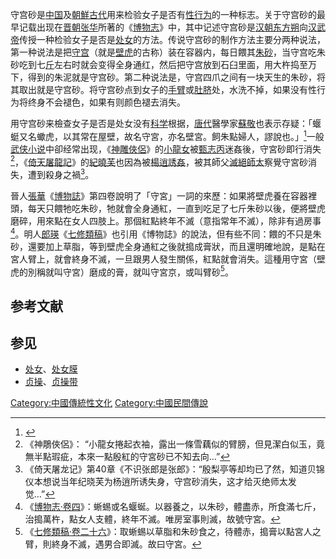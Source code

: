 守宫砂是[[中国|中国]]及[[朝鮮_(稱謂)|朝鮮]][[古代|古代]]用来检验女子是否有[[人类性行为|性行为]]的一种标志。关于守宫砂的最早记载出现在[[晋朝|晋朝]][[张华|张华]]所著的《[[博物志|博物志]]》中，其中记述守宫砂是[[汉朝|汉朝]][[东方朔|东方朔]]向[[汉武帝|汉武帝]]传授一种检验女子是否是[[处女|处女]]的方法。传说守宫砂的制作方法主要分两种说法，第一种说法是把[[守宫|守宫]]（就是[[壁虎|壁虎]]的古称）装在容器内，每日餵其[[朱砂|朱砂]]，当守宫吃朱砂吃到七[[斤|斤]]左右时就会变得全身通红，然后把守宫放到石臼里面，用大杵捣至万下，得到的朱泥就是守宫砂。第二种说法是，守宫四爪之间有一块天生的朱砂，将其取出就是守宫砂。将守宫砂点到女子的[[手臂|手臂]]或[[肚脐|肚脐]]处，水洗不掉，如果没有性行为将终身不会褪色，如果有则颜色褪去消失。

用守宫砂来檢查女子是否是处女没有[[科学|科学]]根据，[[唐代|唐代]]醫學家[[蘇敬|蘇敬]]也表示存疑：「蝘蜓又名蠍虎，以其常在屋壁，故名守宮，亦名壁宮。飼朱點婦人，謬說也。」<ref>{{cite web |url=https://hk.thenewslens.com/article/58204 |title=自古代紅顏觀藥事：纏足三吋蓮，守宮砂試貞。 |publisher=關鍵評論網 |date=2017-01-01 |accessdate=2017-02-15 |archive-date=2017-02-16 |archive-url=https://web.archive.org/web/20170216045335/https://hk.thenewslens.com/article/58204 |dead-url=no }}</ref>一般[[武侠小说|武侠小说]]中卻经常出现，《[[神雕俠侶|神雕俠侶]]》的[[小龍女|小龍女]]被[[甄志丙|甄志丙]]迷姦後，守宮砂即行消失<ref>《神鵰俠侶》： “小龍女捲起衣袖，露出一條雪藕似的臂膀，但見潔白似玉，竟無半點瑕疵，本來一點殷紅的守宮砂已不知去向…”</ref>，《[[倚天屠龍記|倚天屠龍記]]》的[[紀曉芙|紀曉芙]]也因為被[[楊逍|楊逍]][[誘姦|誘姦]]，被其師父[[滅絕師太|滅絕師太]]察覺守宮砂消失，遭到殺身之禍<ref>《倚天屠龙记》第40章《不识张郎是张郎》：“殷梨亭等却均已了然，知道贝锦仪本想说当年纪晓芙为杨逍所诱失身，守宫砂消失，这才给灭绝师太发觉…”</ref>。

晉人[[張華|張華]]《[[博物志_(張華)|博物誌]]》第四卷說明了「守宮」一詞的來歷：如果將壁虎養在容器裡頭，每天只餵牠吃朱砂，牠就會全身通紅，一直到吃足了七斤朱砂以後，便將壁虎磨碎，用來點在女人四肢上。那個紅點終年不滅（意指常年不滅），除非有過房事<ref>《[[s:博物志/卷之四|博物志·卷四]]》：蜥蜴或名蝘蜒。以器養之，以朱砂，體盡赤，所食滿七斤，治搗萬杵，點女人支體，終年不滅。唯房室事則滅，故號守宮。</ref>。明人[[郎瑛|郎瑛]]《[[七修類稿|七修類稿]]》也引用《博物誌》的說法，但有些不同：餵的不只是朱砂，還要加上草脂，等到壁虎全身通紅之後就搗成膏狀，而且還明確地說，是點在宮人臂上，就會終身不滅，一旦跟男人發生關係，紅點就會消失。這種用守宮（壁虎的別稱就叫守宮）磨成的膏，就叫守宮京，或叫臂砂<ref>《[[s:七修類稿/卷26#守宮|七修類稿·卷二十六]]》：取蜥蜴以草脂和朱砂食之，待體赤，搗膏以點宮人之臂，則終身不滅，遇男合即滅。故曰守宮。</ref>。

== 参考文献 ==
{{reflist}}

== 参见 ==
* [[处女|处女]]、[[处女膜|处女膜]]
* [[贞操|贞操]]、[[贞操带|贞操带]]

[[Category:中國傳統性文化|Category:中國傳統性文化]]
[[Category:中國民間傳說|Category:中國民間傳說]]